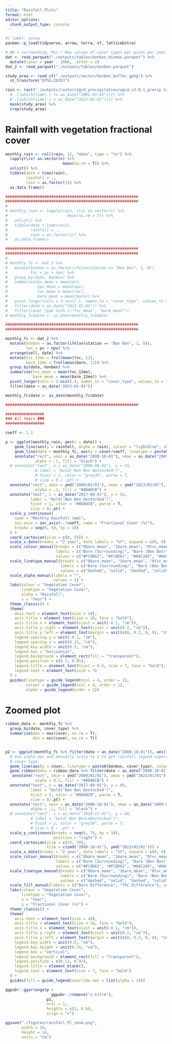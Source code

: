 ```yaml
---
title: "Rainfall Plots"
format: html
editor_options: 
  chunk_output_type: console
---
```


```r
#| label: setup
pacman::p_load(tidyverse, arrow, terra, sf, latticeExtra)

# BB + surrounding. Min / Max values of cover types per pixel per year.
dat <- read_parquet("./outputs/tables/bonbon_minmax.parquet") %>% 
  mutate(cyear = year - 2008, .after = 2)
dat_2 <- read_parquet("./outputs/tables/bonbon.parquet")

study_area <- read_sf("./outputs/vector/bonbon_buffer.gpkg") %>% 
  st_transform("EPSG:28353")

rain <- rast("./outputs/raster/agcd_precipitation/agcd_v2-0-1_precip_total_r001_monthly_2000_2022.nc") %>% 
  # .[[which(time(.) >= as_date("2001-01-01"))]] %>% 
  # .[[which(time(.) < as_date("2023-01-01"))]] %>% 
  mask(study_area) %>% 
  crop(study_area)
```

# Rainfall with vegetation fractional cover

```r
monthly_rain <- roll(rain, 12, "mean", type = "to") %>%
  lapply(\(x) as.vector(x) %>%
                         mean(na.rm = T)) %>%
  unlist() %>%
  tibble(date = time(rain),
         rainfall = .,
         rain = as.factor(1)) %>%
  as.data.frame()

##########################################################
##########################################################
# 
# monthly_rain <- lapply(rain, \(x) as.vector(x) %>%
#                          mean(na.rm = T)) %>%
#   unlist() %>%
#   tibble(date = time(rain),
#          rainfall = .,
#          rain = as.factor(1)) %>%
#   as.data.frame()

##########################################################
##########################################################
# 
# monthly_fc <- dat_2 %>% 
#   mutate(bonbon = as.factor(ifelse(station == "Bon Bon", 1, 0)),
#          tvc = pv + npv) %>%
#   group_by(date, bonbon) %>% 
#   summarise(pv_mean = mean(pv),
#             npv_mean = mean(npv),
#             tvc_mean = mean(tvc),
#             bare_mean = mean(bare)) %>% 
#   pivot_longer(cols = 3:ncol(.), names_to = "cover_type", values_to = "cover") %>% 
#   filter(date < as_date("2023-01-01")) %>% 
#   filter(cover_type %in% c("tvc_mean", "bare_mean"))
# monthly_fc$date <- as_date(monthly_fc$date)

##########################################################
##########################################################

monthly_fc <- dat_2 %>% 
  mutate(bonbon = as.factor(ifelse(station == "Bon Bon", 1, 0)),
         tvc = pv + npv) %>%
  arrange(cell, date) %>% 
  mutate(tvc_12mo = frollmean(tvc, 12),
         bare_12mo = frollmean(bare, 12)) %>% 
  group_by(date, bonbon) %>% 
  summarise(tvc_mean = mean(tvc_12mo),
            bare_mean = mean(bare_12mo)) %>% 
  pivot_longer(cols = 3:ncol(.), names_to = "cover_type", values_to = "cover") %>% 
  filter(date < as_date("2023-01-01"))

monthly_fc$date <- as_date(monthly_fc$date)

##########################################################

#################
### All Years ###
#################

coeff <- 1.2

p <- ggplot(monthly_rain, aes(x = date)) +
    geom_line(aes(y = rainfall, alpha = rain), colour = "lightblue", show.legend = F) +
    geom_line(data = monthly_fc, aes(y = cover/coeff, linetype = paste0(bonbon, cover_type), colour = paste0(bonbon, cover_type)), linewidth = 0.6) +
    annotate("rect", xmin = as_date("2008-10-01"), xmax = as_date("2009-02-01"), ymin = 30/coeff, ymax = 70/coeff,
             alpha = .1, fill = "black") +
  # annotate("text", x = as_date("2008-08-01"), y = 55,
             # label = "bold('Bon Bon Destocked')", 
             # hjust = 1, color = "grey30", parse = T,
             # size = 8 / .pt) +
  annotate("rect", xmin = ymd("2009/02/01"), xmax = ymd("2023/01/01"), ymin = 30/coeff, ymax = 70/coeff,
             alpha = .1, fill = "#8DA0CB") +
  annotate("text", x = as_date("2017-08-01"), y = 55,
           label = "bold('Bon Bon Destocked')",
           hjust = 1, color = "#8DA0CB", parse = T,
           size = 8/.pt) +
  scale_y_continuous(
    name = "Monthly Rainfall (mm)",
    sec.axis = sec_axis(~.*coeff, name = "Fractional Cover (%)"),
    breaks = seq(0, 50, by = 10)
  ) + 
  coord_cartesian(ylim = c(0, 55)) +
  scale_x_date(breaks = "2 year", date_labels = "%Y", expand = c(0, 0)) +
  scale_colour_manual(breaks = c("0bare_mean", "1bare_mean", "0tvc_mean", "1tvc_mean"),
                      labels = c("Bare (Surrounding)", "Bare (Bon Bon)", "TVC (Surrounding)", "TVC (Bon Bon)"),
                      values = c("#FC8D62", "#FC8D62", "#66C2A5", "#66C2A5")) +
  scale_linetype_manual(breaks = c("0bare_mean", "1bare_mean", "0tvc_mean", "1tvc_mean"),
                        labels = c("Bare (Surrounding)", "Bare (Bon Bon)", "TVC (Surrounding)", "TVC (Bon Bon)"),
                        values = c("dashed", "solid", "dashed", "solid")) +
  scale_alpha_manual(labels = "",
                     values = 1) +
  labs(colour = "Vegetation Cover",
       linetype = "Vegetation Cover",
       alpha = "Rainfall",
       x = "Year") +
  theme_classic() +
  theme(
    axis.text = element_text(size = 10),
    axis.title = element_text(size = 10, face = "bold"),
    axis.title.x = element_text(vjust = unit(-0.1, "cm")),
    axis.title.y.right = element_text(vjust = unit(0.2, "cm")),
    axis.title.y.left = element_text(margin = unit(c(0, 0.2, 0, 0), "cm")),
    legend.spacing.y = unit(-0.1, "cm"),
    legend.spacing.x = unit(0.15, "cm"),
    legend.key.width = unit(0.5, "cm"),
    legend.box = "horizontal",
    legend.background = element_rect(fill = "transparent"),
    legend.position = c(0.5, 0.05),
    legend.title = element_text(hjust = 0.5, size = 7, face = "bold"),
    legend.text = element_text(size = 7)
  ) +
  guides(linetype = guide_legend(ncol = 4, order = 1),
         colour = guide_legend(ncol = 4, order = 1),
         alpha = guide_legend(order = 2))
```

# Zoomed plot
```r
ribbon_data <- monthly_fc %>%
  group_by(date, cover_type) %>% 
  summarise(max = max(cover, na.rm = T),
            min = min(cover, na.rm = T))


p2 <- ggplot(monthly_fc %>% filter(date > as_date("2008-10-01")), aes(x = date)) +
  # Use alpha aes and manually scale to 1 to get rainfall legend seperate from
  # cover type.
  geom_line(aes(y = cover, linetype = paste0(bonbon, cover_type), colour = paste0(bonbon, cover_type)), linewidth = 1.2, show.legend = F) +
  geom_ribbon(data = ribbon_data %>% filter(date > as_date("2008-10-01")), aes(ymin = min, ymax = max, fill = cover_type), alpha = 0.2) +
   annotate("rect", xmin = ymd("2009/02/01"), xmax = ymd("2023/01/01"), ymin = 30, ymax = 72,
             alpha = 0.1, fill = "#8DA0CB") +
  annotate("text", x = as_date("2017-08-01"), y = 68,
           label = "bold('Bon Bon Destocked')",
           hjust = 1, color = "#8DA0CB", parse = T,
           size = 8/.pt) +
  annotate("rect", xmin = as_date("2008-10-01"), xmax = as_date("2009-02-01"), ymin = 2, ymax = 72,
           alpha = .1, fill = "black") +
  # annotate("text", x = as_date("2010-12-01"), y = 48,
           # label = "bold('Bon Bon\nDestocked')", 
           # hjust = 1, color = "grey30", parse = T,
           # size = 8 / .pt) +
  scale_y_continuous(breaks = seq(0, 70, by = 10),
                     position = "right") + 
  coord_cartesian(ylim = c(33, 70),
                  xlim = c(ymd("2008-10-01"), ymd("2023/01/01"))) +
  scale_x_date(breaks = "2 year", date_labels = "%Y", expand = c(0, 0)) +
  scale_colour_manual(breaks = c("0bare_mean", "1bare_mean", "0tvc_mean", "1tvc_mean"),
                      labels = c("Bare (Surrounding)", "Bare (Bon Bon)", "TVC (Surrounding)", "TVC (Bon Bon)"),
                      values = c("#FC8D62", "#FC8D62", "#66C2A5", "#66C2A5")) +
  scale_linetype_manual(breaks = c("0bare_mean", "1bare_mean", "0tvc_mean", "1tvc_mean"),
                        labels = c("Bare (Surrounding)", "Bare (Bon Bon)", "TVC (Surrounding)", "TVC (Bon Bon)"),
                        values = c("dashed", "solid", "dashed", "solid")) +
  scale_fill_manual(labels = c("Bare Difference", "TVC Difference"), values = c("#FC8D62", "#66C2A5")) +
  labs(colour = "Vegetation Cover",
       linetype = "Vegetation Cover",
       x = "Year",
       y = "Fractional Cover (%)") +
  theme_classic() +
  theme(
    axis.text = element_text(size = 10),
    axis.title = element_text(size = 10, face = "bold"),
    axis.title.x = element_text(vjust = unit(-0.1, "cm")),
    axis.title.y.right = element_text(vjust = unit(0.2, "cm")),
    axis.title.y.left = element_text(margin = unit(c(0, 0.2, 0, 0), "cm")),
    legend.key.width = unit(0.5, "cm"),
    legend.key.height = unit(0.25, "cm"),
    legend.box = "vertical",
    legend.background = element_rect(fill = "transparent"),
    legend.position = c(0.13, 0.92),
    legend.title = element_blank(),
    legend.text = element_text(size = 7, face = "bold")
  ) +
  guides(fill = guide_legend(override.aes = list(alpha = 1)))

ggpubr::ggarrange(p +
                    ggpubr::rremove("x.title"), 
                  p2,
                  ncol = 1,
                  heights = c(1, 0.6),
                  align = "v")

ggsave("./figures/rainfall_FC_zoom.png",
       width = 16,
       height = 14,
       units = "cm")

```